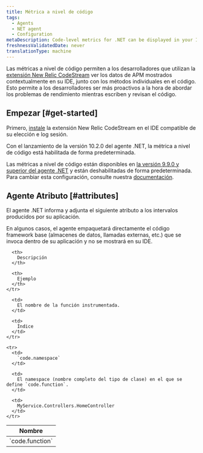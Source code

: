 ```yaml
---
title: Métrica a nivel de código
tags:
  - Agents
  - NET agent
  - Configuration
metaDescription: Code-level metrics for .NET can be displayed in your IDE using the New Relic CodeStream extension.
freshnessValidatedDate: never
translationType: machine
---
```


Las métricas a nivel de código permiten a los desarrolladores que utilizan la [extensión New Relic CodeStream](/docs/codestream/observability/code-level-metrics) ver los datos de APM mostrados contextualmente en su IDE, junto con los métodos individuales en el código. Esto permite a los desarrolladores ser más proactivos a la hora de abordar los problemas de rendimiento mientras escriben y revisan el código.

## Empezar [#get-started]

Primero, [instale](/docs/codestream/start-here/install-codestream) la extensión New Relic CodeStream en el IDE compatible de su elección e log sesión.

<Callout variant="important">
  Con el lanzamiento de la versión 10.2.0 del agente .NET, la métrica a nivel de código está habilitada de forma predeterminada.

  Las métricas a nivel de código están disponibles en [la versión 9.9.0 y superior del agente .NET](/docs/release-notes/agent-release-notes/net-release-notes) y están deshabilitadas de forma predeterminada. Para cambiar esta configuración, consulte nuestra [documentación](/docs/apm/agents/net-agent/configuration/net-agent-configuration#code_level_metrics).
</Callout>

## Agente Atributo [#attributes]

El agente .NET informa y adjunta el siguiente atributo a los intervalos producidos por su aplicación.

<Callout variant="important">
  En algunos casos, el agente empaquetará directamente el código framework base (almacenes de datos, llamadas externas, etc.) que se invoca dentro de su aplicación y no se mostrará en su IDE.
</Callout>

<table>
  <thead>
    <tr>
      <th style={{ width: "300px" }}>
        Nombre
      </th>

      <th>
        Descripción
      </th>

      <th>
        Ejemplo
      </th>
    </tr>
  </thead>

  <tbody>
    <tr>
      <td>
        `code.function`
      </td>

      <td>
        El nombre de la función instrumentada.
      </td>

      <td>
        Índice
      </td>
    </tr>

    <tr>
      <td>
        `code.namespace`
      </td>

      <td>
        El namespace (nombre completo del tipo de clase) en el que se define `code.function`.
      </td>

      <td>
        MyService.Controllers.HomeController
      </td>
    </tr>
  </tbody>
</table>